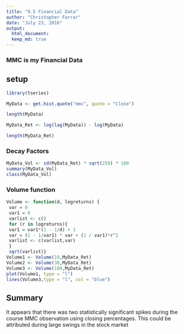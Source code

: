 ---
title: "9.5 Financial Data"
author: "Christopher Farrar"
date: "July 23, 2016"
output: 
  html_document:
  keep_md: true
---
### MMC is my Financial Data
## setup
```{r}

library(tseries)

MyData <- get.hist.quote("mmc", quote = "Close")

length(MyData)

MyData_Ret <- log(lag(MyData)) - log(MyData)

length(MyData_Ret)
```
### Decay Factors
```{r}
MyData_Vol <- sd(MyData_Ret) * sqrt(250) * 100
summary(MyData_Vol)
class(MyData_Vol)
```
### Volume function
```{r}
Volume <- function(d, logreturns) {
 var = 0
 var1 = 0
 varlist <- c()
 for (r in logreturns){
 var1 = var1*(1 - 1/d) + 1
 var = (1 - 1/var1) * var + (1 / var1)*r^2
 varlist <- c(varlist,var)
 }
 sqrt(varlist)}
Volume1 <- Volume(10,MyData_Ret)
Volume2 <- Volume(30,MyData_Ret)
Volume3 <- Volume(100,MyData_Ret)
plot(Volume1, type = "l")
lines(Volume3,type = "l", col = "blue")

```

## Summary
 It appears that there was two statistically significant spikes during the course MMC observation using closing percentages. This could be attributed during large swings in the stock market